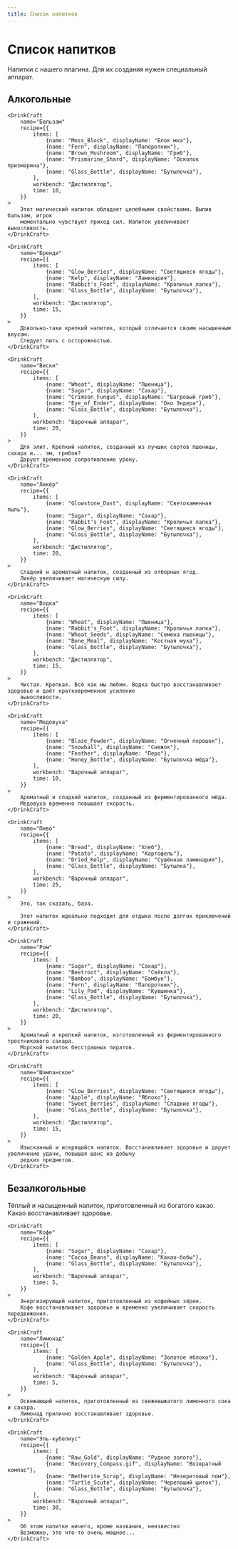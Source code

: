```yaml
---
title: Список напитков
---
```


# Список напитков

Напитки с нашего плагина. Для их создания нужен специальный аппарат.

## Алкогольные

<Drinks>

    <DrinkCraft
        name="Бальзам"
        recipe={{
            items: [
                {name: "Moss_Block", displayName: "Блок мха"},
                {name: "Fern", displayName: "Папоротник"},
                {name: "Brown_Mushroom", displayName: "Гриб"},
                {name: "Prismarine_Shard", displayName: "Осколок призмарина"},
                {name: "Glass_Bottle", displayName: "Бутылочка"},
            ],
            workbench: "Дистиллятор",
            time: 10,
        }}
    >
        Этот магический напиток обладает целебными свойствами. Выпив бальзам, игрок
        моментально чувствует приход сил. Напиток увеличивает выносливость.
    </DrinkCraft>

    <DrinkCraft
        name="Бренди"
        recipe={{
            items: [
                {name: "Glow_Berries", displayName: "Светящиеся ягоды"},
                {name: "Kelp", displayName: "Ламинария"},
                {name: "Rabbit's_Foot", displayName: "Кроличья лапка"},
                {name: "Glass_Bottle", displayName: "Бутылочка"},
            ],
            workbench: "Дистиллятор",
            time: 15,
        }}
    >
        Довольно-таки крепкий напиток, который отличается своим насыщенным вкусом.
        Следует пить с осторожностью.
    </DrinkCraft>

    <DrinkCraft
        name="Виски"
        recipe={{
            items: [
                {name: "Wheat", displayName: "Пшеница"},
                {name: "Sugar", displayName: "Сахар"},
                {name: "Crimson_Fungus", displayName: "Багровый гриб"},
                {name: "Eye_of_Ender", displayName: "Око Эндера"},
                {name: "Glass_Bottle", displayName: "Бутылочка"},
            ],
            workbench: "Варочный аппарат",
            time: 20,
        }}
    >
        Для элит. Крепкий напиток, созданный из лучших сортов пшеницы, сахара и... эм, грибов?
        Дарует временное сопротивление урону.
    </DrinkCraft>

    <DrinkCraft
        name="Ликёр"
        recipe={{
            items: [
                {name: "Glowstone_Dust", displayName: "Светокаменная пыль"},
                {name: "Sugar", displayName: "Сахар"},
                {name: "Rabbit's_Foot", displayName: "Кроличья лапка"},
                {name: "Glow_Berries", displayName: "Светящиеся ягоды"},
                {name: "Glass_Bottle", displayName: "Бутылочка"},
            ],
            workbench: "Дистиллятор",
            time: 20,
        }}
    >
        Сладкий и ароматный напиток, созданный из отборных ягод.
        Ликёр увеличивает магическую силу.
    </DrinkCraft>

    <DrinkCraft
        name="Водка"
        recipe={{
            items: [
                {name: "Wheat", displayName: "Пшеница"},
                {name: "Rabbit's_Foot", displayName: "Кроличья лапка"},
                {name: "Wheat_Seeds", displayName: "Семена пшеницы"},
                {name: "Bone_Meal", displayName: "Костная мука"},
                {name: "Glass_Bottle", displayName: "Бутылочка"},
            ],
            workbench: "Дистиллятор",
            time: 15,
        }}
    >
        Чистая. Крепкая. Всё как мы любим. Водка быстро восстанавливает здоровье и даёт кратковременное усиление
        выносливости.
    </DrinkCraft>

    <DrinkCraft
        name="Медовуха"
        recipe={{
            items: [
                {name: "Blaze_Powder", displayName: "Огненный порошок"},
                {name: "Snowball", displayName: "Снежок"},
                {name: "Feather", displayName: "Перо"},
                {name: "Honey_Bottle", displayName: "Бутылочка мёда"},
            ],
            workbench: "Варочный аппарат",
            time: 10,
        }}
    >
        Ароматный и сладкий напиток, созданный из ферментированного мёда.
        Медовуха временно повышает скорость.
    </DrinkCraft>

    <DrinkCraft
        name="Пиво"
        recipe={{
            items: [
                {name: "Bread", displayName: "Хлеб"},
                {name: "Potato", displayName: "Картофель"},
                {name: "Dried_Kelp", displayName: "Сушённая ламинария"},
                {name: "Glass_Bottle", displayName: "Бутылка"},
            ],
            workbench: "Варочный аппарат",
            time: 25,
        }}
    >
        Это, так сказать, база.

        Этот напиток идеально подходит для отдыха после долгих приключений и сражений.
    </DrinkCraft>

    <DrinkCraft
        name="Ром"
        recipe={{
            items: [
                {name: "Sugar", displayName: "Сахар"},
                {name: "Beetroot", displayName: "Свёкла"},
                {name: "Bamboo", displayName: "Бамбук"},
                {name: "Fern", displayName: "Папоротник"},
                {name: "Lily_Pad", displayName: "Кувшинка"},
                {name: "Glass_Bottle", displayName: "Бутылочка"},
            ],
            workbench: "Дистиллятор",
            time: 20,
        }}
    >
        Ароматный и крепкий напиток, изготовленный из ферментированного тростникового сахара.
        Морской напиток бесстрашных пиратов.
    </DrinkCraft>

    <DrinkCraft
        name="Шампанское"
        recipe={{
            items: [
                {name: "Glow_Berries", displayName: "Светящиеся ягоды"},
                {name: "Apple", displayName: "Яблоко"},
                {name: "Sweet_Berries", displayName: "Сладкие ягоды"},
                {name: "Glass_Bottle", displayName: "Бутылочка"},
            ],
            workbench: "Дистиллятор",
            time: 15,
        }}
    >
        Изысканный и искрящийся напиток. Восстанавливает здоровье и дарует увеличение удачи, повышая шанс на добычу
        редких предметов.
    </DrinkCraft>

</Drinks>

## Безалкогольные

<Drinks>
    <DrinkCraft
        name="Какао"
        recipe={{
            items: [
                {name: "Glowstone_Dust", displayName: "Светокаменная пыль"},
                {name: "Cocoa_Beans", displayName: "Какао-бобы"},
                {name: "Glass_Bottle", displayName: "Бутылочка"},
            ],
            workbench: "Варочный аппарат",
            time: 5,
        }}
    >
        Тёплый и насыщенный напиток, приготовленный из богатого какао.
        Какао восстанавливает здоровье.
    </DrinkCraft>

    <DrinkCraft
        name="Кофе"
        recipe={{
            items: [
                {name: "Sugar", displayName: "Сахар"},
                {name: "Cocoa_Beans", displayName: "Какао-бобы"},
                {name: "Glass_Bottle", displayName: "Бутылочка"},
            ],
            workbench: "Варочный аппарат",
            time: 5,
        }}
    >
        Энергизирующий напиток, приготовленный из кофейных зёрен.
        Кофе восстанавливает здоровье и временно увеличивает скорость передвижения.
    </DrinkCraft>

    <DrinkCraft
        name="Лимонад"
        recipe={{
            items: [
                {name: "Golden_Apple", displayName: "Золотое яблоко"},
                {name: "Glass_Bottle", displayName: "Бутылочка"},
            ],
            workbench: "Варочный аппарат",
            time: 5,
        }}
    >
        Освежающий напиток, приготовленный из свежевыжатого лимонного сока и сахара.
        Лимонад прилично восстанавливает здоровье.
    </DrinkCraft>

    <DrinkCraft
        name="Эль-кубелиус"
        recipe={{
            items: [
                {name: "Raw_Gold", displayName: "Рудное золото"},
                {name: "Recovery_Compass.gif", displayName: "Возвратный компас"},
                {name: "Netherite_Scrap", displayName: "Незеритовый лом"},
                {name: "Turtle_Scute", displayName: "Черепаший щиток"},
                {name: "Glass_Bottle", displayName: "Бутылочка"},
            ],
            workbench: "Варочный аппарат",
            time: 30,
        }}
    >
        Об этом напитке ничего, кроме названия, неизвестно
        Возможно, это что-то очень мощное...
    </DrinkCraft>

</Drinks>
